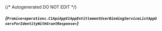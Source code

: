 {/* Autogenerated DO NOT EDIT  */}

##### *{`Promise<operations.C1ApiAppV1AppEntitlementUserBindingServiceListAppUsersForIdentityWithGrantResponse>`}*

<Collapsible defaultOpen openLabel={Labels.showProperties} closeLabel={Labels.hideProperties}>
  <C1ApiAppV1AppEntitlementUserBindingServiceListAppUsersForIdentityWithGrantResponse />
</Collapsible>



